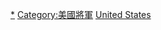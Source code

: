 {{Catnav|頁面分類|人物|職業|各职业美国人|美國軍事人物}}
{{Catnav|頁面分類|人物|各國人物|各國軍事人物|美國軍事人物}}
{{Catnav|頁面分類|各種主題的頁面分類|按國家分類|各國軍事|美国军事|美国海军}}
{{Catnav|頁面分類|各種主題的頁面分類|按國家分類|各國軍事|各國海軍|美国海军}}
{{Commons category|Admirals of the United States}}

[[Category:美國海軍軍官|*]]
[[Category:美國將軍|Category:美國將軍]]
[[Category:海军将领|United States]]